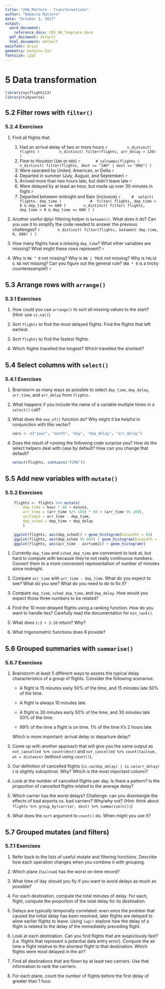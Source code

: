 ```yaml
---
title: "2HW_Mattern - Transformations"
author: "Rebecca Mattern"
date: "October 3, 2017"
output:
  word_document:
    reference_docx: CDS_HW_Template.docm
  pdf_document: default
  html_document: default
mainfont: Arial
geometry: margin=.5in
fontsize: 12pt
---
```

<style>
 .author { text-align        : center; margin : 0px; }       
 .title  { text-align        : center; margin : 0px; }       
 .date   { text-align        : center; margin : 0px; }       
  H4     { margin-top        : 20px;
           margin-left       : 10px;
           margin-bottom     :  5px;
           }
 .Pagebreak {
          font-size         :  1px;
          margin-top        : -12px;
          page-break-after  :  always;
          }
</style>

# 5 Data transformation {#transform}

<!-- -------------------------------------------------------------------------------- -->

```r
library(nycflights13)
library(tidyverse)
```

## 5.2 Filter rows with `filter()`

### 5.2.4 Exercises

1.  Find all flights that
    1.  Had an arrival delay of two or more hours
        ```r
            n_distinct( flights )
            n_distinct( filter(flights, arr_delay > 120) )
        ```
    2.  Flew to Houston (`IAH` or `HOU`)
        ```r
          # colnames(flights )
            n_distinct( filter(flights, dest == "IAH" | dest == "HOU") )
        ```
    3.  Were operated by United, American, or Delta
        ```r

        ```
    4.  Departed in summer (July, August, and September)
        ```r

        ```
    5.  Arrived more than two hours late, but didn't leave late
        ```r

        ```
    6.  Were delayed by at least an hour, but made up over 30 minutes in flight
        ```r
 
        ```
    7.  Departed between midnight and 6am (inclusive)
        ```r
        #  select( flights, dep_time )        
        #  filter( flights, dep_time > 0 & dep_time <= 600 )
           n_distinct( filter( flights, dep_time > 0 & dep_time <= 600 ) )
        ```
2.  Another useful dplyr filtering helper is `between()`. What does it do?
    Can you use it to simplify the code needed to answer the previous challenges?
    ```r
       n_distinct( filter(flights, between( dep_time, 0, 600) ) )
    ``` 

3.  How many flights have a missing `dep_time`? What other variables are 
    missing? What might these rows represent?
    ```r

    ```    

4.  Why is `NA ^ 0` not missing? Why is `NA | TRUE` not missing?
    Why is `FALSE & NA` not missing? Can you figure out the general
    rule?  (`NA * 0` is a tricky counterexample!)
    ```r

    ```    

<!-- -------------------------------------------------------------------------------- -->
<div class="Pagebreak">&#160; &#160;&#160;</div> \pagebreak

## 5.3 Arrange rows with `arrange()`

### 5.3.1 Exercises

1.  How could you use `arrange()` to sort all missing values to the start?
    (Hint: use `is.na()`).
    
2.  Sort `flights` to find the most delayed flights. Find the flights that
    left earliest.

3.  Sort `flights` to find the fastest flights.

4.  Which flights travelled the longest? Which travelled the shortest?

<!-- -------------------------------------------------------------------------------- -->
<div class="Pagebreak">&#160; &#160;&#160;</div> \pagebreak

## 5.4 Select columns with `select()` {#select}

### 5.4.1 Exercises

1.  Brainstorm as many ways as possible to select `dep_time`, `dep_delay`,
    `arr_time`, and `arr_delay` from `flights`.
    
2.  What happens if you include the name of a variable multiple times in
    a `select()` call?
  
3.  What does the `one_of()` function do? Why might it be helpful in conjunction
    with this vector?
    
    ```r
    vars <- c("year", "month", "day", "dep_delay", "arr_delay")
    ```
    
4.  Does the result of running the following code surprise you?  How do the
    select helpers deal with case by default? How can you change that default?

    ```r
    select(flights, contains("TIME"))
    ```
<!-- -------------------------------------------------------------------------------- -->
<div class="Pagebreak">&#160; &#160;&#160;</div> \pagebreak

## 5.5 Add new variables with `mutate()`

### 5.5.2 Exercises

```r
    flights <- flights %>% mutate(
        dep_time = hour * 60 + minute,
        arr_time = (arr_time %/% 100) * 60 + (arr_time %% 100),
        airtime2 = arr_time - dep_time,
        dep_sched = dep_time + dep_delay
        )

    ggplot(flights, aes(dep_sched)) + geom_histogram(binwidth = 60)
    ggplot(flights, aes(dep_sched %% 60)) + geom_histogram(binwidth = 1)
    ggplot(flights, aes(air_time - airtime2)) + geom_histogram()
```

1.  Currently `dep_time` and `sched_dep_time` are convenient to look at, but
    hard to compute with because they're not really continuous numbers. 
    Convert them to a more convenient representation of number of minutes since midnight.
    
2.  Compare `air_time` with `arr_time - dep_time`. What do you expect to see?
    What do you see? What do you need to do to fix it?
    
3.  Compare `dep_time`, `sched_dep_time`, and `dep_delay`. How would you
    expect those three numbers to be related?

4.  Find the 10 most delayed flights using a ranking function. How do you want 
    to handle ties? Carefully read the documentation for `min_rank()`.

5.  What does `1:3 + 1:10` return? Why?

6.  What trigonometric functions does R provide?

<!-- -------------------------------------------------------------------------------- -->
<div class="Pagebreak">&#160; &#160;&#160;</div> \pagebreak

## 5.6 Grouped summaries with `summarise()`

### 5.6.7 Exercises

1.  Brainstorm at least 5 different ways to assess the typical delay 
    characteristics of a group of flights. Consider the following scenarios:
    
    * A flight is 15 minutes early 50% of the time, and 15 minutes late 50% of 
      the time.
      
    * A flight is always 10 minutes late.

    * A flight is 30 minutes early 50% of the time, and 30 minutes late 50% of 
      the time.
      
    * 99% of the time a flight is on time. 1% of the time it's 2 hours late.
    
    Which is more important: arrival delay or departure delay?

2.  Come up with another approach that will give you the same output as 
    `not_cancelled %>% count(dest)` and 
    `not_cancelled %>% count(tailnum, wt = distance)` (without using 
    `count()`).

3.  Our definition of cancelled flights (`is.na(dep_delay) | is.na(arr_delay)`
    ) is slightly suboptimal. Why? Which is the most important column?

4.  Look at the number of cancelled flights per day. Is there a pattern?
    Is the proportion of cancelled flights related to the average delay?

5.  Which carrier has the worst delays? Challenge: can you disentangle the
    effects of bad airports vs. bad carriers? Why/why not? (Hint: think about
    `flights %>% group_by(carrier, dest) %>% summarise(n())`)

6.  What does the `sort` argument to `count()` do. When might you use it?

<!-- -------------------------------------------------------------------------------- -->
<div class="Pagebreak">&#160; &#160;&#160;</div> \pagebreak

## 5.7 Grouped mutates (and filters)

### 5.7.1 Exercises

1.  Refer back to the lists of useful mutate and filtering functions. 
    Describe how each operation changes when you combine it with grouping.

2.  Which plane (`tailnum`) has the worst on-time record?

3.  What time of day should you fly if you want to avoid delays as much
    as possible?
    
4.  For each destination, compute the total minutes of delay. For each, 
    flight, compute the proportion of the total delay for its destination.
    
5.  Delays are typically temporally correlated: even once the problem that
    caused the initial delay has been resolved, later flights are delayed 
    to allow earlier flights to leave. Using `lag()` explore how the delay
    of a flight is related to the delay of the immediately preceding flight.
    
6.  Look at each destination. Can you find flights that are suspiciously
    fast? (i.e. flights that represent a potential data entry error). Compute
    the air time a flight relative to the shortest flight to that destination.
    Which flights were most delayed in the air?
    
7.  Find all destinations that are flown by at least two carriers. Use that
    information to rank the carriers.

8.  For each plane, count the number of flights before the first delay 
    of greater than 1 hour.
